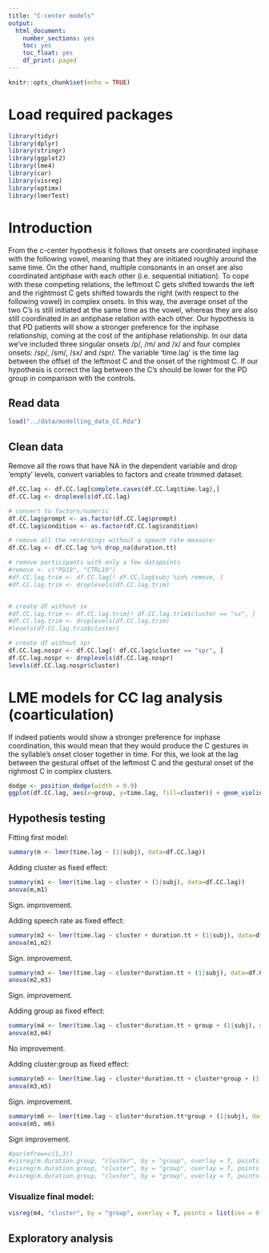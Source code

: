 ```yaml
---
title: "C-center models"
output: 
  html_document: 
    number_sections: yes
    toc: yes
    toc_float: yes
    df_print: paged
---
```



```r
knitr::opts_chunk$set(echo = TRUE)
```

# Load required packages
```r
library(tidyr)
library(dplyr)
library(stringr)
library(ggplot2)
library(lme4)
library(car)
library(visreg)
library(optimx)
library(lmerTest)
```

# Introduction
From the c-center hypothesis it follows that onsets are coordinated inphase with the following vowel, meaning that they are initiated roughly around the same time. On the other hand, multiple consonants in an onset are also coordinated antiphase with each other (i.e. sequential initiation). To cope with these competing relations, the leftmost C gets shifted towards the left and the rightmost C gets shifted towards the right (with respect to the following vowel) in complex onsets. In this way, the average onset of the two C's is still initiated at the same time as the vowel, whereas they are also still coordinated in an antiphase relation with each other. Our hypothesis is that PD patients will show a stronger preference for the inphase relationship, coming at the cost of the antiphase relationship. In our data we've included three singular onsets /p/, /m/ and /x/ and four complex onsets: /sp/, /sm/, /sx/ and /spr/. The variable 'time.lag' is the time lag between the offset of the leftmost C and the onset of the rightmost C. If our hypothesis is correct the lag between the C's should be lower for the PD group in comparison with the controls.


## Read data
```r
load("../data/modelling_data_CC.Rda")
```

## Clean data
Remove all the rows that have NA in the dependent variable and drop 'empty' levels, convert variables to factors and create trimmed dataset.
```r
df.CC.lag <- df.CC.lag[complete.cases(df.CC.lag$time.lag),]
df.CC.lag <- droplevels(df.CC.lag)

# convert to factors/numeric
df.CC.lag$prompt <- as.factor(df.CC.lag$prompt)
df.CC.lag$condition <- as.factor(df.CC.lag$condition)

# remove all the recordings without a speech rate measure:
df.CC.lag <- df.CC.lag %>% drop_na(duration.tt)

# remove participants with only a few datapoints
#remove <- c("PD19", "CTRL19")
#df.CC.lag.trim <- df.CC.lag[! df.CC.lag$subj %in% remove, ]
#df.CC.lag.trim <- droplevels(df.CC.lag.trim)


# create df without sx
#df.CC.lag.trim <- df.CC.lag.trim[! df.CC.lag.trim$cluster == "sx", ]
#df.CC.lag.trim <- droplevels(df.CC.lag.trim)
#levels(df.CC.lag.trim$cluster)

# create df without spr
df.CC.lag.nospr <- df.CC.lag[! df.CC.lag$cluster == "spr", ]
df.CC.lag.nospr <- droplevels(df.CC.lag.nospr)
levels(df.CC.lag.nospr$cluster)
```


# LME models for CC lag analysis (coarticulation)
If indeed patients would show a stronger preference for inphase coordination, this would mean that they would produce the C gestures in the syllable's onset closer together in time. For this, we look at the lag between the gestural offset of the leftmost C and the gestural onset of the righmost C in complex clusters.

```r
dodge <- position_dodge(width = 0.9)
ggplot(df.CC.lag, aes(x=group, y=time.lag, fill=cluster)) + geom_violin(trim=FALSE) + labs(title = "CC lag over all clusters", y = "Distance between C's") + geom_boxplot(width=.2, position = dodge) 
```

## Hypothesis testing

Fitting first model:
```r
summary(m <- lmer(time.lag ~ (1|subj), data=df.CC.lag))
```

Adding cluster as fixed effect:
```r
summary(m1 <- lmer(time.lag ~ cluster + (1|subj), data=df.CC.lag))
anova(m,m1)
```
Sign. improvement.

Adding speech rate as fixed effect:
```r
summary(m2 <- lmer(time.lag ~ cluster + duration.tt + (1|subj), data=df.CC.lag))
anova(m1,m2)
```
Sign. improvement.

```r
summary(m3 <- lmer(time.lag ~ cluster*duration.tt + (1|subj), data=df.CC.lag))
anova(m2,m3)
```
Sign. improvement.

Adding group as fixed effect:
```r
summary(m4 <- lmer(time.lag ~ cluster*duration.tt + group + (1|subj), data=df.CC.lag))
anova(m3,m4)
```
No improvement.

Adding cluster:group as fixed effect:
```r
summary(m5 <- lmer(time.lag ~ cluster*duration.tt + cluster*group + (1|subj), data=df.CC.lag))
anova(m3,m5)
```
Sign. improvement.


```r
summary(m6 <- lmer(time.lag ~ cluster*duration.tt*group + (1|subj), data=df.CC.lag))
anova(m5, m6)
```
Sign improvement.

```r
#par(mfrow=c(1,3))
#visreg(m.duration.group, "cluster", by = "group", overlay = T, points = list(cex = 0.1), ylab = "time lag (ms)", cond=list(duration.tt = 697.5))
#visreg(m.duration.group, "cluster", by = "group", overlay = T, points = list(cex = 0.1), ylab = "time lag (ms)", cond=list(duration.tt = 813.75))
#visreg(m.duration.group, "cluster", by = "group", overlay = T, points = list(cex = 0.1), ylab = "time lag (ms)", cond=list(duration.tt = 962.5))
```





### Visualize final model:
```r
visreg(m4, "cluster", by = "group", overlay = T, points = list(cex = 0.1), ylab = "time lag (ms)")
```

## Exploratory analysis
```r
```


